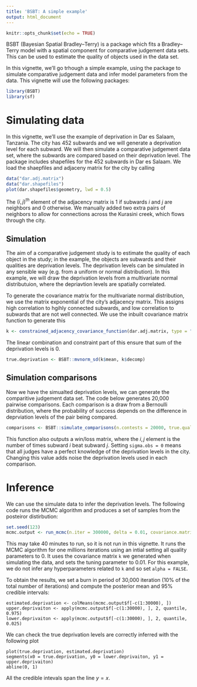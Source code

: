 ```yaml
---
title: 'BSBT: A simple example'
output: html_document
---
```


```r
knitr::opts_chunk$set(echo = TRUE)
```

BSBT (Bayesian Spatial Bradley--Terry) is a package which fits a Bradley--Terry model with a spatial component for comparative judgement data sets. This can be used to estimate the quality of objects used in the data set.

In this vignette, we'll go trhough a simple example, using the package to simulate comparative judgement data and infer model parameters from the data. This vignette will use the following packages:

```r
library(BSBT)
library(sf)
```


# Simulating data
In this vignette, we'll use the example of deprivation in Dar es Salaam, Tanzania. The city has 452 subwards and we will generate a deprivation level for each subward. We will then simulate a comparative judgement data set, where the subwards are compared based on their deprivation level. The package includes shapefiles for the 452 subwards in Dar es Salaam. We load the shaepfiles and adjaceny matrix for the city by calling
```r
data("dar.adj.matrix")
data("dar.shapefiles")
plot(dar.shapefiles$geometry, lwd = 0.5)
```
The $(i,j)^{th}$ element of the adjacency matrix is 1 if subwards $i$ and $j$ are neighbors and 0 otherwise. We manually added two extra pairs of neighbors to allow for connections across the Kurasini creek, which flows through the city. 

## Simulation
The aim of a comparative judgement study is to estimate the quality of each object in the study; in the example, the objects are subwards and their qualities are deprivation levels. The deprivation levels can be simulated in any sensible way (e.g. from a uniform or normal distribution). In this example, we will draw the deprivation levels from a multivariate normal distributuion, where the depriavtion levels are spatially correlated. 

To generate the covariance matrix for the multivariate normal distribution, we use the matrix exponential of the city's adjacency matrix. This assigns high correlation to hgihly connected subwards, and low correlation to subwards that are not well connected. We use the inbuilt covariance matrix function to generate this
```r
k <- constrained_adjacency_covariance_function(dar.adj.matrix, type = "matrix", hyperparameters = c(1, 1), linear.combination = rep(1, 452), linear.constraint = 0)
```
The linear combination and constraint part of this ensure that sum of the deprivation levels is 0. 
```r
true.deprivation <- BSBT::mvnorm_sd(k$mean, k$decomp)
```

## Simulation comparisons
Now we have the simualted deprivation levels, we can generate the comparitive judgement data set. The code below generates 20,000 pairwise comparisons. Each comparison is a draw from a Bernoulli distribution, where the probability of success depends on the difference in deprviation levels of the pair being compared. 
```r
comparisons <- BSBT::simulate_comparisons(n.contests = 20000, true.quality = true.deprivation, sigma.obs = 0)
```
This function also outputs a win/loss matrix, where the ${i, j}$ element is the number of times subward $i$ beat subward $j$. Setting `sigma.obs = 0` means that all judges have a perfect knowledge of the deprivation levels in the city. Changing this value adds noise the deprivation levels used in each comparison. 


# Inference
We can use the simulate data to infer the deprivation levels. The following code runs the MCMC algorithm and produces a set of samples from the posteiror distirbution:
```r
set.seed(123) 
mcmc.output <- run_mcmc(n.iter = 300000, delta = 0.01, covariance.matrix = k, comparisons$win.matrix, f.initial = rep(0, 452), alpha = FALSE)
```
This may take 40 minutes to run, so it is not run in this vignette. It runs the MCMC algorithm for one millions iterations using an intial setting all quality parameters to 0. It uses the covariance matrix `k` we generated when simulating the data, and sets the tuning parameter to 0.01. For this example, we do not infer any hyperparameters related to `k` and so set `alpha = FALSE`. 

To obtain the results, we set a burn in period of 30,000 iteration (10% of the total number of iterations) and compute the posterior mean and 95% credible intervals:
```
estimated.deprivation <- colMeans(mcmc.output$f[-c(1:30000), ])
upper.deprivaiton <- apply(mcmc.output$f[-c(1:30000), ], 2, quantile, 0.975)
lower.deprivaiton <- apply(mcmc.output$f[-c(1:30000), ], 2, quantile, 0.025)
```
We can check the true deprivation levels are correctly inferred with the following plot
```
plot(true.deprivation, estimated.deprivation)
segments(x0 = true.deprivation, y0 = lower.deprivaiton, y1 = upper.deprivaiton)
abline(0, 1)
```
All the credible intevals span the line $y = x$. 







